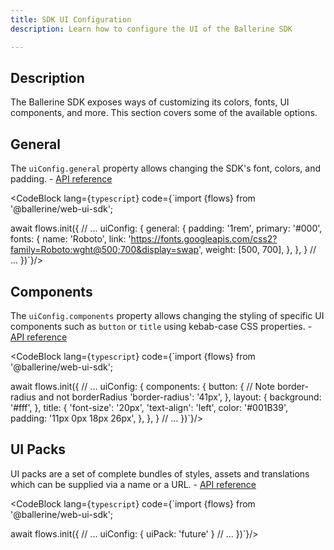 ```yaml
---
title: SDK UI Configuration
description: Learn how to configure the UI of the Ballerine SDK

---
```



## Description

The Ballerine SDK exposes ways of customizing its colors, fonts, UI components, and more. This
section covers some of the available options.

## General

The `uiConfig.general` property allows changing the SDK's font, colors, and padding. - [API reference](/en/api/sdk/flows-init-options/#uiconfig)

<CodeBlock lang={`typescript`} code={`import {flows} from '@ballerine/web-ui-sdk';

await flows.init({
  // ...
  uiConfig: {
    general: {
      padding: '1rem',
      primary: '#000',
      fonts: {
        name: 'Roboto',
        link: 'https://fonts.googleapis.com/css2?family=Roboto:wght@500;700&display=swap',
        weight: [500, 700],
      },
    },
  }
  // ...
})`}/>

## Components

The `uiConfig.components` property allows changing the styling of specific UI components such as `button` or `title` using kebab-case CSS properties. - [API reference](/en/api/sdk/flows-init-options/#uiconfig)

<CodeBlock lang={`typescript`} code={`import {flows} from '@ballerine/web-ui-sdk';

await flows.init({
  // ...
  uiConfig: {
    components: {
      button: {
        // Note border-radius and not borderRadius
        'border-radius': '41px',
      },
      layout: {
        background: '#fff',
      },
      title: {
        'font-size': '20px',
        'text-align': 'left',
        color: '#001B39',
        padding: '11px 0px 18px 26px',
      },
    },
  }
  // ...
})`}/>

## UI Packs

UI packs are a set of complete bundles of styles, assets and translations which can be supplied via a name or a URL. - [API reference](/en/api/sdk/flows-init-options/#uiconfig)

<CodeBlock lang={`typescript`} code={`import {flows} from '@ballerine/web-ui-sdk';

await flows.init({
  // ...
  uiConfig: {
    uiPack: 'future'
  }
  // ...
})`}/>
